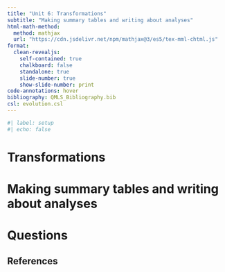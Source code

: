 ```yaml
---
title: "Unit 6: Transformations"
subtitle: "Making summary tables and writing about analyses"
html-math-method:
  method: mathjax
  url: "https://cdn.jsdelivr.net/npm/mathjax@3/es5/tex-mml-chtml.js"
format:
  clean-revealjs:
    self-contained: true
    chalkboard: false
    standalone: true
    slide-number: true
    show-slide-number: print
code-annotations: hover
bibliography: QMLS_Bibliography.bib
csl: evolution.csl
---
```


```r
#| label: setup
#| echo: false
```


# Transformations {background-color="#40666e"}


# Making summary tables and writing about analyses {background-color="#40666e"}


# Questions {background-color="#f8c471"}


## References

::: {#refs}
:::

